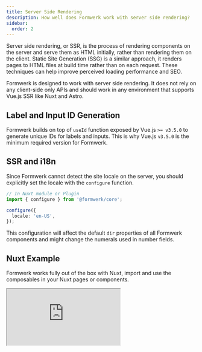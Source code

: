 ```yaml
---
title: Server Side Rendering
description: How well does Formwerk work with server side rendering?
sidebar:
  order: 2
---
```


Server side rendering, or SSR, is the process of rendering components on the server and serve them as HTML initially, rather than rendering them on the client. Static Site Generation (SSG) is a similar approach, it renders pages to HTML files at build time rather than on each request. These techniques can help improve perceived loading performance and SEO.

Formwerk is designed to work with server side rendering. It does not rely on any client-side only APIs and should work in any environment that supports Vue.js SSR like Nuxt and Astro.

## Label and Input ID Generation

Formwerk builds on top of `useId` function exposed by Vue.js `>= v3.5.0` to generate unique IDs for labels and inputs. This is why Vue.js `v3.5.0` is the minimum required version for Formwerk.

## SSR and i18n

Since Formwerk cannot detect the site locale on the server, you should explicitly set the locale with the `configure` function.

```ts
// In Nuxt module or Plugin
import { configure } from '@formwerk/core';

configure({
  locale: 'en-US',
});
```

This configuration will affect the default `dir` properties of all Formwerk components and might change the numerals used in number fields.

## Nuxt Example

Formwerk works fully out of the box with Nuxt, import and use the composables in your Nuxt pages or components.

<iframe src="https://stackblitz.com/edit/nuxt-starter-ppdb67?ctl=1&embed=1&file=app.vue&hideNavigation=1" />
